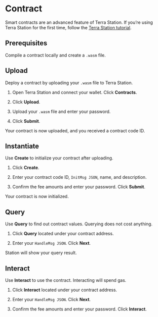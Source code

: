 # Contract

Smart contracts are an advanced feature of Terra Station. If you’re using Terra Station for the first time, follow the [Terra Station tutorial](Download/terra-station-desktop.mdx).

## Prerequisites

Compile a contract locally and create a `.wasm` file.  

## Upload

Deploy a contract by uploading your `.wasm` file to Terra Station.

1. Open Terra Station and connect your wallet. Click **Contracts**.

2. Click **Upload**.

3. Upload your `.wasm` file and enter your password.

4. Click **Submit**. 

Your contract is now uploaded, and you received a contract code ID.

## Instantiate

Use **Create** to initialize your contract after uploading.

1. Click **Create**.

2. Enter your contract code ID, `InitMsg JSON`, name, and description.

3. Confirm the fee amounts and enter your password. Click **Submit**.

Your contract is now initialized.

## Query

Use **Query** to find out contract values. Querying does not cost anything.

1. Click **Query** located under your contract address.

2. Enter your `HandleMsg JSON`. Click **Next**.

Station will show your query result.

## Interact

Use **Interact** to use the contract. Interacting will spend gas.

1. Click **Interact** located under your contract address.

2. Enter your `HandleMsg JSON`. Click **Next**.

3. Confirm the fee amounts and enter your password. Click **Interact**.
